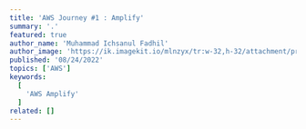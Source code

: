 ---
title: 'AWS Journey #1 : Amplify'
summary: '.'
featured: true
author_name: 'Muhammad Ichsanul Fadhil'
author_image: 'https://ik.imagekit.io/mlnzyx/tr:w-32,h-32/attachment/profile.webp'
published: '08/24/2022'
topics: ['AWS']
keywords:
  [
    'AWS Amplify'
  ]
related: []
---


